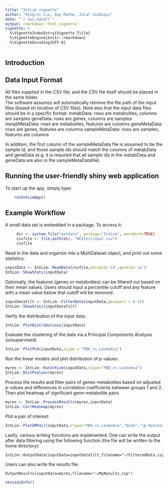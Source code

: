 ```yaml
---
title: "IntLim vignette"
author: "Mingrui Liu, Ewy Mathe, Jalal Siddiqui"
date: "`r Sys.Date()`"
output: rmarkdown::html_vignette
vignette: >
  %\VignetteIndexEntry{Vignette Title}
  %\VignetteEngine{knitr::rmarkdown}
  %\VignetteEncoding{UTF-8}
---
```


## Introduction

## Data Input Format
All files supplied in the CSV file, and the CSV file itself should be placed in the same folder.  
The software assumes will automatically retrieve the file path of the input files (based on location of CSV files).  Note also that the input data files should be in a specific format: 
	metabData: rows are metabolites, columns are samples 
	geneData: rows are genes, columns are samples 
	metabMetaData: rows are metabolites, features are columns 
	geneMetaData: rows are genes, features are columns
	sampleMetaData: rows are samples, features are columns 

In addition, the first column of the sampleMetaData file is assumed to be the sample id, and those sample ids should match the columns of metabData and geneData (e.g. it is required that all sample ids in the metabData and geneData are also in the sampleMetaDatafile).

## Running the user-friendly shiny web application
To start up the app, simply type:
```r
	runIntLimApp()
```

## Example Workflow
A small data set is embedded in a package.  To access it:
```r
     dir <- system.file("extdata", package="IntLim", mustWork=TRUE)
     csvfile <- file.path(dir, "NCItestinput.csv")
     csvfile
```

Read in the data and organize into a MultiDataset object, and print out some statistics:
```r
inputData <- IntLim::ReadData(csvfile,metabid='id',geneid='id')
IntLim::ShowStats(inputData)
```

Optionally, the features (genes or metabolites) can be filtered out based on their mean values. Users should input a percentile cutoff and any feature with a mean value below that cutoff will be removed.
```r
inputDatafilt <- IntLim::FilterData(inputData,geneperc = 0.15)
IntLim::ShowStats(inputDatafilt)
```

Verify the distribution of the input data:
```r
IntLim::PlotDistributions(inputData)
```

Evaluate the clustering of the data via a Principal Components Analysis (unsupervised)
```r
IntLim::PlotPCA(inputData,stype = "PBO_vs_Leukemia")
```

Run the linear models and plot distribution of p-values:
```r
myres <- IntLim::RunIntLim(inputData,stype="PBO_vs_Leukemia")
IntLim::DistPvalues(myres)
```

Process the results and filter pairs of genes-metabolites based on adjusted p-values and differences in correlation coefficients between groups 1 and 2.  Then plot heatmap of significant gene-metabolite pairs
```r
myres <- IntLim::ProcessResults(myres,inputData)
IntLim::CorrHeatmap(myres)
```

Plot a pair of interest:
```r
IntLim::PlotGMPair(inputData,stype="PBO_vs_Leukemia","DLG4","(p-Hydroxyphenyl)lactic acid")
```

Lastly, various writing functions are implemented.  One can write the output after data filtering using the following function (the file will be written to the home directory):
```
IntLim::OutputData(inputData=inputDatafilt,filename="~/FilteredData.zip")
```

Users can also write the results file:
```
OutputResults(inputData=myres,filename="~/MyResults.zip")
```


```r
sessionInfo()
```
